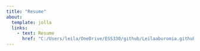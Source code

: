 ```yaml
---
title: "Resume"
about: 
  template: jolla
  links:
    - text: Resume
      href: "C:/Users/leila/OneDrive/ESS330/github/Leilaaburomia.github.io/docs/Resume_LAburomia12.30.24.pdf"
---
```

